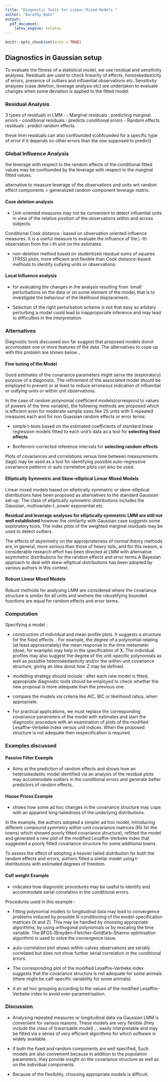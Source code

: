 ```yaml
---
title: "Diagnostic Tools for Linear Mixed Models "
author: "Aarathy Babu"
output:
  pdf_document:
    latex_engine: xelatex
---
```

```r
knitr::opts_chunk$set(echo = TRUE)
```

## Diagnostics in Gaussian setup

To evaluate the fitness of a statistical model, we use residual and sensitivity analyses. Residuals are used to check linearity of effects, homoskedasticity of errors, presence of outliers and influential observations etc. Sensitivity analyses (case deletion, leverage analysis etc) are undertaken to evaluate changes when some deviation is applied to the fitted model. 

### Residual Analysis

3 types of residuals in LMM : 
- Marginal residuals : predicting marginal errors 
- conditional residuals : predicts conditional errors
- Random effects residuals : predict random effects

these lmm residuals can also confounded (cobfounded for a specific type of error if it depends on other errors than the one supposed to predict)


### Global Influence Analysis

the leverage with respect to the random effects of the conditional fitted values may be confounded by the leverage with respect to the marginal fitted values. 

alternative to measure leverage of the observations and units wrt random effect components = generalized random component leverage matrix. 

#### Case deletion analysis

- Unit-oriented measures may not be convenient to detect influential units in view of the relative position of the observations within and across subjects.
 
Conditional Cook distance : based on observation oriented influence measures. It is a useful measure to evaluate the influence of the j -th observation from the i-th unit on the estimates. 

-  non-deletion method based on studentized residual sums of squares (TRSS) plots, more efficient and flexible than Cook distance-based methods to identify outlying units or observations.

#### Local Influence analysis

- for evaluating the changes in the analysis resulting from ‘small’ perturbations on the data or on some element of the model, that is to investigate the behaviour of the likelihood displacement. 


- Selection of the right perturbation scheme is not that easy as arbitary perturbing a model could lead to inapproporiate inference and may lead to difficulties in the interpretation.

### Alternatives 

Diagnostic tools discussed soo far suggest that proposed models donot accomodate one or more features of the data. The alternatives to cope up with this problem are shown below ,

#### Fine tuning of the Model

Good estimates of the covariance parameters might serve the (exploratory) purpose of a diagnostic. The refinement of the associated model should be employed to prevent or at least to reduce erroneous indication of influential or outlying units or within unit observations. 

In the case of random polynomial coefficient models(correspond to values of powers of the time variable), the following methods are proposed which is efficient even for moderate sample sizes like 25 units with 5 repeated measures each and for non Guassian random effects or error terms: 

-  simple t-tests based on the estimated coefficients of standard linear regression models fitted to each unit’s data as a tool for **selecting fixed effects**

- Bonferroni-corrected reference intervals for **selecting random effects**


Plots of covariances and correlations versus time
between measurements (lags) may be used as a tool for identifying possible auto-regressive covariance patterns or auto correlation plots can also be used. 

#### Elliptically Symmetric and Skew-elliptical Linear Mixed Models


Linear mixed models based on elliptically symmetric or skew-elliptical distributions have been proposed as alternatives to the standard Gaussian set-up. The class of elliptically symmetric distributions includes the Gaussian, multivariate-t, power exponential etc. 

**Residual and leverage analyses for elliptically symmetric LMM are still not well established** however the similarity with Gaussian case suggests some exploratory tools. The index plots of the weighted marginal residuals may be used to detect outliers. 

The effects of asymmetry on the appropriateness of normal theory methods are, in general, more serious than those of heavy tails, and
for this reason, a considerable research effort has been directed at LMM with alternative asymmetric distributions for the random effects and error terms.A Bayesian approach to deal with skew-elliptical distributions has been adopted by various authors in this context. 

#### Robust Linear Mixed Models

Robust methods for analysing LMM are considered where the covariance structure is similar for all units and wwhere the robustifying bounded functions are equal for random effects and error terms. 

### Computation 

Specifying a model : 

- construction of individual and mean profile plots. It suggests a structure for the fixed effects. . For example,
the degree of a polynomial relating (at least approximately) the mean response to the time metameter (dose, for example) may help in the specification of X. The individual profiles may also suggest the degree of the unit-specific polynomials as well as possible heteroskedasticity and/or the within-unit covariance structure, giving an idea about how Z may be defined. 

- modelling strategy should include : after each
new model is fitted, appropriate diagnostic tools should be employed to check whether the new proposal is more adequate than the previous one.


-  compare the models via criteria like AIC, BIC or likelihood ratios, when appropriate.

- For practical applications, we must replace
the corresponding covariance parameters of the model with estimates and start the diagnostic procedure with an examination of plots of the modified Lesaffre–Verbeke index versus unit indices. When the proposed structure is not adequate then respecification is required. 


### Examples discussed 

#### Passive Filter Example 


- Aims at the prediction of random effects and shows how an heteroskedastic model identified via an analysis of the residual plots may accommodate outliers in the conditional errors and generate better predictors of random effects. 


#### House Prices Example 


- shows how some ad hoc changes in the covariance structure may cope with an apparent long-tailedness of the underlying distributions.


 In the example, the authors adopted a simpler ad hoc model, introducing different compound symmetry within-unit covariance matrices (Ri) for the towns( which showed poorly fitted covariance structure), refitted the model and generated a new plot of the modified Lesaffre-Verbeke index that suggested a poorly fitted covariance structure for some additional towns. 

To assess the effect of adopting a heavier tailed distribution for both the random effects and errors, authors fitted a similar model using t-distributions with estimated degrees of freedom.

#### Calf weight Example

-  indicates how diagnostic procedures may be useful to identify and accommodate serial correlation in the conditional errors.

Procedures used in this example : 

- Fitting polynomial models to longitudinal data may lead to convergence problems induced by possible ill-conditioning of the model-specification matrices (X and Z). This may be handled by choosing appropriate algorithms, by using orthogonal polynomials or by rescaling the time variable. The  BFGS (Broyden–Fletcher–Goldfarb–Shanno optimisation algorithm) is used to solve the convergence issue. 

- auto-correlation plot shows within-calves observations are
serially correlated but does not show further serial correlation in the conditional errors.

- The corresponding plot of the modified Lesaffre–Verbeke index suggests that the covariance structure is not adequate for some animals (there might be calf-specific variability for some animals)

- d an ad hoc grouping according to the values of the modified Lesaffre–Verbeke index to avoid over-parametrisation. 

### Discussion 

- Analysing repeated measures or longitudinal data via Gaussian LMM is convenient for various reasons. These models are very flexible (they include the class of linearisable model) , , easily interpretable and may be fitted via a series of very efficient algorithms for which software is widely available.

- if both the fixed and random components are well specified, Such models are also convenient because in addition to the population parameters, they provide insight on the covariance structure as well as on the individual components.

- Because of the flexibility, choosing appropriate models is difficult. 






